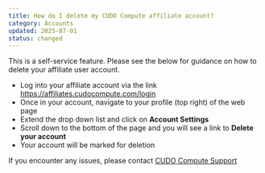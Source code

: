 ```yaml
---
title: How do I delete my CUDO Compute affiliate account?
category: Accounts
updated: 2025-07-01
status: changed
---
```


This is a self-service feature. Please see the below for guidance on how to delete your affiliate user account.

- Log into your affiliate account via the link
https://affiliates.cudocompute.com/login
- Once in your account, navigate to your profile (top right) of the web page
- Extend the drop down list and click on **Account Settings**
- Scroll down to the bottom of the page and you will see a link to **Delete your account**
- Your account will be marked for deletion

If you encounter any issues, please contact [CUDO Compute Support](mailto:support@cudocompute.com)
